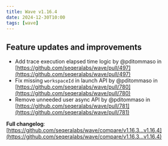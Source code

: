 ```yaml
---
title: Wave v1.16.4
date: 2024-12-30T10:00
tags: [wave]
---
```


## Feature updates and improvements

* Add trace execution elapsed time logic by @pditommaso in [https://github.com/seqeralabs/wave/pull/497](https://github.com/seqeralabs/wave/pull/497)
* Fix missing `workspaceId` in launch API by @pditommaso in [https://github.com/seqeralabs/wave/pull/780](https://github.com/seqeralabs/wave/pull/780)
* Remove unneeded user async API by @pditommaso in [https://github.com/seqeralabs/wave/pull/781](https://github.com/seqeralabs/wave/pull/781)

**Full changelog**: [https://github.com/seqeralabs/wave/compare/v1.16.3...v1.16.4](https://github.com/seqeralabs/wave/compare/v1.16.3...v1.16.4)
